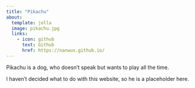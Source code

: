 ```yaml
---
title: "Pikachu"
about:
  template: jolla
  image: pikachu.jpg
  links:
    - icon: github
      text: Github
      href: https://nanwux.github.io/
---
```


Pikachu is a dog, who doesn't speak but wants to play all the time. 

I haven't decided what to do with this website, so he is a placeholder here.